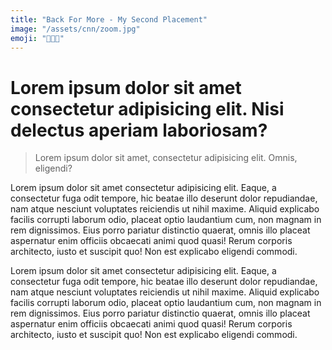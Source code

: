 ```yaml
---
title: "Back For More - My Second Placement"
image: "/assets/cnn/zoom.jpg"
emoji: "👨🏽‍💻"
---
```


# Lorem ipsum dolor sit amet consectetur adipisicing elit. Nisi delectus aperiam laboriosam?

> Lorem ipsum dolor sit amet, consectetur adipisicing elit. Omnis, eligendi?

Lorem ipsum dolor sit amet consectetur adipisicing elit. Eaque, a consectetur fuga odit tempore, hic beatae illo deserunt dolor repudiandae, nam atque nesciunt voluptates reiciendis ut nihil maxime. Aliquid explicabo facilis corrupti laborum odio, placeat optio laudantium cum, non magnam in rem dignissimos. Eius porro pariatur distinctio quaerat, omnis illo placeat aspernatur enim officiis obcaecati animi quod quasi! Rerum corporis architecto, iusto et suscipit quo! Non est explicabo eligendi commodi.

Lorem ipsum dolor sit amet consectetur adipisicing elit. Eaque, a consectetur fuga odit tempore, hic beatae illo deserunt dolor repudiandae, nam atque nesciunt voluptates reiciendis ut nihil maxime. Aliquid explicabo facilis corrupti laborum odio, placeat optio laudantium cum, non magnam in rem dignissimos. Eius porro pariatur distinctio quaerat, omnis illo placeat aspernatur enim officiis obcaecati animi quod quasi! Rerum corporis architecto, iusto et suscipit quo! Non est explicabo eligendi commodi.

<Picture
	pic="/assets/bbc/bars.jpeg"
	caption="This is a placeholder for caption text"
	alt="Placeholder"
/>
